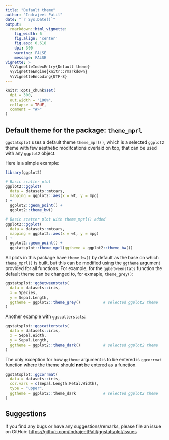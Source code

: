 ```yaml
---
title: "Default theme"
author: "Indrajeet Patil"
date: "`r Sys.Date()`"
output:
  rmarkdown::html_vignette:
    fig_width: 6
    fig.align: 'center'
    fig.asp: 0.618
    dpi: 300
    warning: FALSE
    message: FALSE
vignette: >
  %\VignetteIndexEntry{Default theme}
  %\VignetteEngine{knitr::rmarkdown}
  %\VignetteEncoding{UTF-8}
---
```


```r
knitr::opts_chunk$set(
  dpi = 300,
  out.width = "100%",
  collapse = TRUE,
  comment = "#>"
)
```

## Default theme for the package: `theme_mprl`

`ggstatsplot` uses a default theme `theme_mprl()`, which is a selected `ggplot2`
theme with few aesthetic modifcations overlaid on top, that can be used with any
`ggplot2` object.

Here is a simple example:

```r
library(ggplot2)

# Basic scatter plot
ggplot2::ggplot(
  data = datasets::mtcars, 
  mapping = ggplot2::aes(x = wt, y = mpg)
) + 
  ggplot2::geom_point() +
  ggplot2::theme_bw()

# Basic scatter plot with theme_mprl() added
ggplot2::ggplot(
  data = datasets::mtcars, 
  mapping = ggplot2::aes(x = wt, y = mpg)
) + 
  ggplot2::geom_point() + 
  ggstatsplot::theme_mprl(ggtheme = ggplot2::theme_bw())
```

All plots in this package have `theme_bw()` by default as the base on which
`theme_mprl()` is built, but this can be modified using the `ggtheme` argument
provided for all functions. For example, for the `ggbetweenstats` function the
default theme can be changed to, for exmaple, `theme_grey()`:

```r
ggstatsplot::ggbetweenstats(
  data = datasets::iris,
  x = Species,
  y = Sepal.Length,
  ggtheme = ggplot2::theme_grey()          # selected ggplot2 theme
)
```

Another example with `ggscatterstats`:
```r
ggstatsplot::ggscatterstats(
  data = datasets::iris,
  x = Sepal.Width,
  y = Sepal.Length,
  ggtheme = ggplot2::theme_dark()          # selected ggplot2 theme
)
```

The only exception for how `ggtheme` argument is to be entered is `ggcorrmat`
function where the theme should **not** be entered as a function.
```r
ggstatsplot::ggcorrmat(
  data = datasets::iris,
  cor.vars = c(Sepal.Length:Petal.Width),
  type = "upper",
  ggtheme = ggplot2::theme_dark            # selected ggplot2 theme
)
```


## Suggestions

If you find any bugs or have any suggestions/remarks, please file an issue on
GitHub: <https://github.com/IndrajeetPatil/ggstatsplot/issues>
